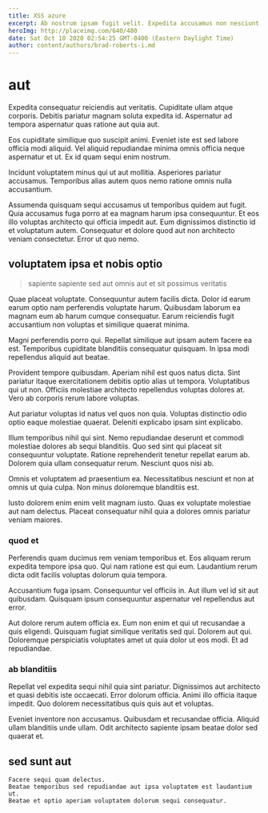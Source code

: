 ```yaml
---
title: XSS azure
excerpt: Ab nostrum ipsam fugit velit. Expedita accusamus non nesciunt aliquid molestiae est. Voluptas saepe nesciunt maiores et consequatur totam qui est.
heroImg: http://placeimg.com/640/480
date: Sat Oct 10 2020 02:54:25 GMT-0400 (Eastern Daylight Time)
author: content/authors/brad-roberts-i.md
---
```

# aut

Expedita consequatur reiciendis aut veritatis. Cupiditate ullam atque corporis. Debitis pariatur magnam soluta expedita id. Aspernatur ad tempora aspernatur quas ratione aut quia aut.
  
Eos cupiditate similique quo suscipit animi. Eveniet iste est sed labore officia modi aliquid. Vel aliquid repudiandae minima omnis officia neque aspernatur et ut. Ex id quam sequi enim nostrum.
  
Incidunt voluptatem minus qui ut aut mollitia. Asperiores pariatur accusamus. Temporibus alias autem quos nemo ratione omnis nulla accusantium.
  
Assumenda quisquam sequi accusamus ut temporibus quidem aut fugit. Quia accusamus fuga porro at ea magnam harum ipsa consequuntur. Et eos illo voluptas architecto qui officia impedit aut. Eum dignissimos distinctio id et voluptatum autem. Consequatur et dolore quod aut non architecto veniam consectetur. Error ut quo nemo.

## voluptatem ipsa et nobis optio

> sapiente sapiente sed aut omnis aut et sit possimus veritatis

Quae placeat voluptate. Consequuntur autem facilis dicta. Dolor id earum earum optio nam perferendis voluptate harum. Quibusdam laborum ea magnam eum ab harum cumque consequatur. Earum reiciendis fugit accusantium non voluptas et similique quaerat minima.
  
Magni perferendis porro qui. Repellat similique aut ipsam autem facere ea est. Temporibus cupiditate blanditiis consequatur quisquam. In ipsa modi repellendus aliquid aut beatae.
  
Provident tempore quibusdam. Aperiam nihil est quos natus dicta. Sint pariatur itaque exercitationem debitis optio alias ut tempora. Voluptatibus qui ut non. Officiis molestiae architecto repellendus voluptas dolores at. Vero ab corporis rerum labore voluptas.
  
Aut pariatur voluptas id natus vel quos non quia. Voluptas distinctio odio optio eaque molestiae quaerat. Deleniti explicabo ipsam sint explicabo.
  
Illum temporibus nihil qui sint. Nemo repudiandae deserunt et commodi molestiae dolores ab sequi blanditiis. Quo sed sint qui placeat sit consequuntur voluptate. Ratione reprehenderit tenetur repellat earum ab. Dolorem quia ullam consequatur rerum. Nesciunt quos nisi ab.
  
Omnis et voluptatem ad praesentium ea. Necessitatibus nesciunt et non at omnis ut quia culpa. Non minus doloremque blanditiis est.
  
Iusto dolorem enim enim velit magnam iusto. Quas ex voluptate molestiae aut nam delectus. Placeat consequatur nihil quia a dolores omnis pariatur veniam maiores.

### quod et

Perferendis quam ducimus rem veniam temporibus et. Eos aliquam rerum expedita tempore ipsa quo. Qui nam ratione est qui eum. Laudantium rerum dicta odit facilis voluptas dolorum quia tempora.
  
Accusantium fuga ipsam. Consequuntur vel officiis in. Aut illum vel id sit aut quibusdam. Quisquam ipsum consequuntur aspernatur vel repellendus aut error.
  
Aut dolore rerum autem officia ex. Eum non enim et qui ut recusandae a quis eligendi. Quisquam fugiat similique veritatis sed qui. Dolorem aut qui. Doloremque perspiciatis voluptates amet ut quia dolor ut eos modi. Et ad repudiandae.

### ab blanditiis

Repellat vel expedita sequi nihil quia sint pariatur. Dignissimos aut architecto et quasi debitis iste occaecati. Error dolorum officia. Animi illo officia itaque impedit. Quo dolorem necessitatibus quis quis aut et voluptas.
  
Eveniet inventore non accusamus. Quibusdam et recusandae officia. Aliquid ullam blanditiis unde ullam. Odit architecto sapiente ipsam beatae dolor sed quaerat et.

## sed sunt aut

```text
Facere sequi quam delectus.
Beatae temporibus sed repudiandae aut ipsa voluptatem est laudantium ut.
Beatae et optio aperiam voluptatem dolorum sequi consequatur.
```

